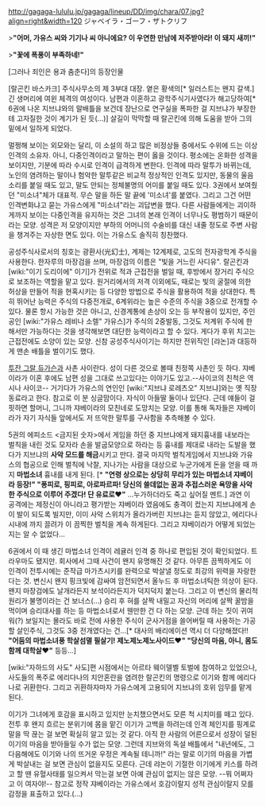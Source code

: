 http://gagaga-lululu.jp/gagaga/lineup/DD/img/chara/07.jpg?align=right&width=120
ジャベイラ・ゴーフ・ザトクリフ

>'''"어머, 가유스 씨와 기기나 씨 아니에요? 이 우연한 만남에 저주받아라! 이 돼지 새끼!"'''

>'''"꽃에 폭풍이 부족하네!"'''

[그러나 죄인은 용과 춤춘다]의 등장인물

[랄곤킨 바스카크] 주식사무소의 제 3부대 대장. 옅은 황색의[* 일러스트는 왠지 갈색.] 긴 생머리에 여윈 체격의 여성이다. 남편과 이혼하고 광학주식기사였다가 해고당하여[* 6권에 나온 지브냐와의 말배틀을 보건데 장난으로 연구실을 폭파한 걸 지브냐가 부장한테 고자질한 것이 계기가 된 듯(...)] 살길이  막막할 때 랄곤킨에 의해 도움을 받아 그의 밑에서 일하게 되었다.

멀쩡해 보이는 외모와는 달리, 이 소설의 하고 많은 비정상들 중에서도 수위에 드는 이상인격의 소유자. 아니, 다중인격이라고 말하는 편이 옳을 것이다. 평소에는 온화한 성격을 보이지만, 기분에 따라 수시로 인격이 급격하게 변한다. 
인격에 따라 말투가 바뀌는데, 노인의 염려하는 말이나 험악한 말투같은 비교적 정상적인 인격도 있지만, 동물의 울음소리를 붙일 때도 있고, 말도 안되는 정체불명의 어미를 붙일 때도 있다. 3권에서 보여줬던 "미소녀"체가 대표적. 무슨 말을 하든 말 끝에 '미소녀'를 붙였다. 그리고 그건 어떤 인격변화냐고 묻는 가유스에게 "미소녀"라는 괴답변을 했다.
다른 사람들에게는 괴이하게까지 보이는 다중인격을 유지하는 것은 그녀의 본래 인격이 너무나도 평범하기 때문이라는 모양.
성격은 저 모양이지만 부하의 어머니의 수술비를 대신 내줄 정도로 주변 사람을 챙겨주는 자상한 면도 있다. 이는 가유스도 솔직히 칭찬했다.

공성주식사로서의 칭호는 광환사(光幻士), 계제는 12계제로, 고도의 전자광학계 주식을 사용한다. 한자루의 마장검을 쓰며, 마장검의 이름은 "빛을 거느린 사디유". 랄곤킨과 [wiki:"이기 도리이에" 이기]가 전위로 적과 근접전을 벌일 때, 후방에서 장거리 주식으로 보조하는 역할을 맡고 있다. 원거리에서의 저격 이외에도, 때로는 빛의 굴절에 의한 허상을 만들어 적을 현혹시키는 등 다양한 방법으로 주식을 활용하여 적을 상대한다. 특히 뛰어난 능력은 주식의 다중전개로, 6계위라는 높은 수준의 주식을 3중으로 전개할 수 있다. 물론 항시 가능한 것은 아니고, 신경계통에 손상이 오는 등 부작용이 있지만, 주인공인 [wiki:"가유스 레비나 소렐" 가유스]가 주식의 2중발동, 그것도 저계위 주식에 한해서만 가능하다는 것을 생각해보면 대단한 능력이라고 할 수 있다. 게다가 후위 치고는 근접전에도 소양이 있는 모양. 신참 공성주식사이기는 하지만 전위직인 [랴논]과 대등하게 맨손 배틀을 벌이기도 했다.

[[투잔 그랄 듀가슨]]과 사촌 사이란다. 성이 다른 것으로 볼때 친정쪽 사촌인 듯 하다. 쟈베이라가 이혼 후에도 남편 성을 그대로 쓰고있다는 이야기도 있고.--사이코의 친척은 역시나 사이코-- 거기다가 가유스의 연인인 [wiki:"지브냐 로레츠오" 지브냐]와는 옛 직장동료라고 한다. 참고로 이 분 싱글맘이다. 자식이 아들딸 둘이나 있단다. 근데 얘들이 걸핏하면 할머니, 그니까 쟈베이라의 모친네로 도망치는 모양. 이를 통해 독자들은 쟈베이라가 자기 자식들 앞에서도 저 뜨악한 말투를 구사함을 추측해볼 수 있다.

5권의 에피소드 <금지된 숫자>에서 게임을 하던 중 지브냐에게 돼지흉내를 내보라는 벌칙을 내린 것도 모자라 손을 발굽모양으로 하라는 등 흉내를 제대로 내라는 도발을 했다가 지브냐의 '''사악 모드를 해금'''시키고 만다. 결국 마지막 벌칙게임에서 지브냐와 가유스의 협공으로 인해 벌칙에 낙찰, 지나가는 사람을 대상으로 누군가에게 돈을 얻을 때 까지 '''마법소녀''' 흉내를 내게 된다. [* '''"연령 상으로는 상당히 무리가 있는 마법소녀 쟈베이라 등장!" "퐁피로, 핑피로, 아로파르파! 당신의 쓸데없는 꿈과 추접스러운 욕망을 사악한 주식으로 이루어 주겠다! 단 유료로♥"''' ...누가하더라도 죽고 싶어질 멘트.] 과연 이 공격에는 제정신이 아니라고 평가받는 쟈베이라 였음에도 충격이 컸는지 지브냐에게 손이 발이 되도록 빌지만, 이미 사악 스위치가 올라가버린 지브냐는 듣지 않았고, 에리다나 시내에 까지 끌려가 이 끔찍한 벌칙을 계속 하게된다. 그리고 쟈베이라가 어떻게 되었는지는 알 수 없었다...

6권에서 이 때 생긴 마법소녀 인격이 레귤러 인격 중 하나로 편입된 것이 확인되었다. 트라우마도 됐지만. 회사에서 그때 사건이 왠지 유명해진 것 같다. 아무튼 끔찍하게도 이 인격이 전투시에는 준작급 마가츠시키를 완력으로 박살낼 정도로 최강의 위력을 자랑한다는 것. 변신시 왠지 핑크빛에 감싸여 암전되면서 올누드 후 마법소녀틱한 의상이 된다. 왠지 마장검에도 날개라든지 보석이라든지가 덕지덕지 붙는다. 그리고 이 변신의 물리적 원리가 불명이라는 건 보너스(...) 승리 후 혀를 살짝 내밀고 자신의 머리에 살짝 꿀밤을 먹이며 승리대사를 하는 등 마법소녀로서 웬만한 건 다 하는 모양. 근데 하는 짓이 귀여워(?) 보일지는 몰라도 바로 전에 사용한 주식이 군사거점을 쓸어버릴 때 사용하는 가공할 살인주식, 그것도 3중 전개였다는 건...[* 대사의 배리에이션 역시 더 다양해졌다!! '''"어둠의 마법소녀풍 학살섬멸 필살기! 제노제노제노사이드♥" "당신의 마음, 아니, 몸도 함께 대학살♥"''' 등등...] 

[wiki:"자하드의 사도" 사도]편 시점에서는 아르타 웨이델벨 토벌에 참여하고 있었으나, 사도들의 폭주로 에리다나의 치안혼란을 염려한 랄곤킨의 명령으로 이기와 함께 에리다나로 귀환한다. 그리고 귀환하자마자 가유스에게 고용되어 지브냐의 호위 임무를 맡게 된다. 

이기가 그녀에게 호감을 표시하고 있지만 눈치챘으면서도 모른 척 시치미를 떼고 있다. 전투 후 왠지 흐르는 분위기에 몸을 맡긴 이기가 고백을 하려는데 인격 체인지를 핑계로 말을 딱 끊는 걸 보면 확실히 알고 있는 것 같다. 아직 한 사람의 어른으로서 성장이 덜된 이기의 마음을 받아들일 수가 없는 모양. 그런데 지브와의 독설 배틀에서 "내년에도, 그 다음해에도 이기와 나의 뜨거운 우정은 계속될 테니까!" 라는 말로 이기의 마음을 가볍게 박살내는 걸 보면 관심이 없을지도 모른다. 근데 랴논이 기절한 이기에게 키스를 하려고 할 땐 유혈사태를 일으켜서 막는걸 보면 아예 관심이 없지는 않은 모양. --뭐 어쩌자고 이 여자야!-- 참고로 정작 쟈베이라는 가유스에서 호감이랄지 성적 관심이랄지 모를 감정을 표출하고 있다.(...) 
